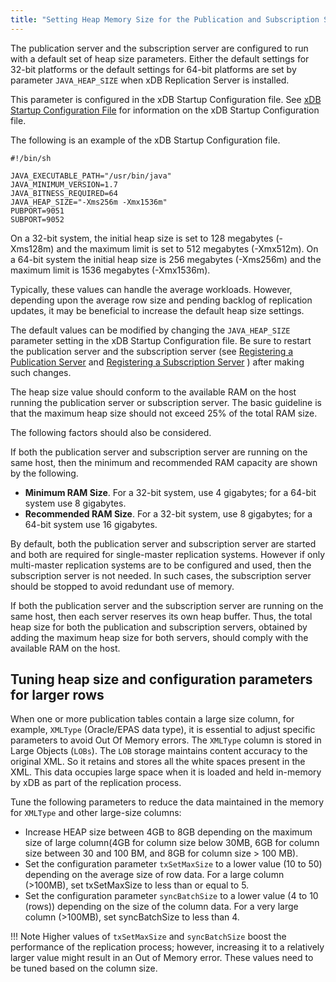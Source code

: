 ```yaml
---
title: "Setting Heap Memory Size for the Publication and Subscription Servers"
---
```


<div id="setting_heap_size_for_pub_and_sub" class="registered_link"></div>

The publication server and the subscription server are configured to run with a default set of heap size parameters. Either the default settings for 32-bit platforms or the default settings for 64-bit platforms are set by parameter `JAVA_HEAP_SIZE` when xDB Replication Server is installed.

This parameter is configured in the xDB Startup Configuration file. See [xDB Startup Configuration File](../../02_overview/03_replication_server_components_and_architecture/01_physical_components/#xdb_startup_conf_file) for information on the xDB Startup Configuration file. 

The following is an example of the xDB Startup Configuration file.

```text
#!/bin/sh

JAVA_EXECUTABLE_PATH="/usr/bin/java"
JAVA_MINIMUM_VERSION=1.7
JAVA_BITNESS_REQUIRED=64
JAVA_HEAP_SIZE="-Xms256m -Xmx1536m"
PUBPORT=9051
SUBPORT=9052
```

On a 32-bit system, the initial heap size is set to 128 megabytes (-Xms128m) and the maximum limit is set to 512 megabytes (-Xmx512m). On a 64-bit system the initial heap size is 256 megabytes (-Xms256m) and the maximum limit is 1536 megabytes (-Xmx1536m).

Typically, these values can handle the average workloads. However, depending upon the average row size and pending backlog of replication updates, it may be beneficial to increase the default heap size settings.

The default values can be modified by changing the `JAVA_HEAP_SIZE` parameter setting in the xDB Startup Configuration file. Be sure to restart the publication server and the subscription server (see [Registering a Publication Server](../02_creating_publication/01_registering_publication_server/#registering_publication_server) and [Registering a Subscription Server](../03_creating_subscription/01_registering_subscription_server/#registering_subscription_server) ) after making such changes.

The heap size value should conform to the available RAM on the host running the publication server or subscription server. The basic guideline is that the maximum heap size should not exceed 25% of the total RAM size.

The following factors should also be considered.

If both the publication server and subscription server are running on the same host, then the minimum and recommended RAM capacity are shown by the following.

-   **Minimum RAM Size**. For a 32-bit system, use 4 gigabytes; for a 64-bit system use 8 gigabytes.
-   **Recommended RAM Size**. For a 32-bit system, use 8 gigabytes; for a 64-bit system use 16 gigabytes.

By default, both the publication server and subscription server are started and both are required for single-master replication systems. However if only multi-master replication systems are to be configured and used, then the subscription server is not needed. In such cases, the subscription server should be stopped to avoid redundant use of memory.

If both the publication server and the subscription server are running on the same host, then each server reserves its own heap buffer. Thus, the total heap size for both the publication and subscription servers, obtained by adding the maximum heap size for both servers, should comply with the available RAM on the host.

## Tuning heap size and configuration parameters for larger rows

When one or more publication tables contain a large size column, for example, `XMLType` (Oracle/EPAS data type), it is essential to adjust specific parameters to avoid Out Of Memory errors. The `XMLType` column is stored in Large Objects (`LOBs`). The `LOB` storage maintains content accuracy to the original XML. So it retains and stores all the white spaces present in the XML. This data occupies large space when it is loaded and held in-memory by xDB as part of the replication process. 

Tune the following parameters to reduce the data maintained in the memory for `XMLType` and other large-size columns:

- Increase HEAP size between 4GB to 8GB depending on the maximum size of large column(4GB for column size below 30MB, 6GB for column size between 30 and 100 BM, and 8GB for column size > 100 MB).
- Set the configuration parameter `txSetMaxSize` to a lower value (10 to 50) depending on the average size of row data. For a large column (>100MB), set txSetMaxSize to less than or equal to 5.
- Set the configuration parameter `syncBatchSize` to a lower value (4 to 10 (rows)) depending on the size of the column data. For a very large column (>100MB), set syncBatchSize to less than 4.

!!! Note
    Higher values of `txSetMaxSize` and `syncBatchSize` boost the performance of the replication process; however, increasing it to a relatively larger value might result in an Out of Memory error. These values need to be tuned based on the column size.